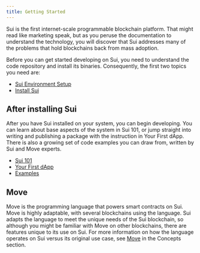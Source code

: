 ```yaml
---
title: Getting Started
---
```


Sui is the first internet-scale programmable blockchain platform. That might read like marketing speak, but as you peruse the documentation to understand the technology, you will discover that Sui addresses many of the problems that hold blockchains back from mass adoption. 

Before you can get started developing on Sui, you need to understand the code repository and install its binaries. Consequently, the first two topics you need are:

- [Sui Environment Setup](./getting-started/sui-environment.mdx)
- [Install Sui](./getting-started/sui-install.mdx)

## After installing Sui

After you have Sui installed on your system, you can begin developing. You can learn about base aspects of the system in Sui 101, or jump straight into writing and publishing a package with the instruction in Your First dApp. There is also a growing set of code examples you can draw from, written by Sui and Move experts.

- [Sui 101](./sui-101.mdx)
- [Your First dApp](./first-app.mdx)
- [Examples](./app-examples.mdx)

## Move

Move is the programming language that powers smart contracts on Sui. Move is highly adaptable, with several blockchains using the language. Sui adapts the language to meet the unique needs of the Sui blockchain, so although you might be familiar with Move on other blockchains, there are features unique to its use on Sui. For more information on how the language operates on Sui versus its original use case, see [Move](/concepts/sui-move-concepts.mdx) in the Concepts section.
